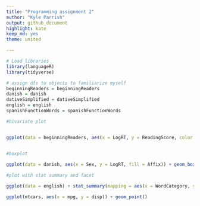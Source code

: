 ```yaml
---
title: "Programming assignment 2"
author: "Kyle Parrish"
output: github_document
highlight: kate
keep_md: yes
theme: united

---
```



```r

# Load libraries 
library(languageR)
library(tidyverse)

# assign dfs to objects to familiarize myself
beginningReaders = beginningReaders
danish = danish
dativeSimplified = dativeSimplified
english = english 
spanishFunctionWords = spanishFunctionWords

```

```r

#bivariate plot


ggplot(data = beginningReaders, aes(x = LogRT, y = ReadingScore, color = OrthLength)) + geom_point(alpha = .1) + geom_smooth(method = "lm", color = "grey35") + xlab("Reading time") + ylab("Reading Score") + ggtitle("Word familiarity and Written Frequency from English data")


#boxplot

ggplot(data = danish, aes(x = Sex, y = LogRT, fill = Affix)) + geom_boxplot() + xlab("Gender") + ylab("Reaction time") + ggtitle("A box plot by sex of the distribution of RT and per Danish affix")
                                                                                                                                                                
#plot with stat summary and facet

ggplot(data = english) + stat_summary(mapping = aes(x = WordCategory, y = RTnaming), fun.min = min, fun.max = max, fun = median) + geom_jitter(data = english, aes(x = WordCategory, y = RTnaming), alpha = .1, color = "seagreen3") + facet_wrap(~ AgeSubject, nrow = 1)  + xlab("Word Category") + ylab("Reaction time") + ggtitle("Reaction times of word classes by age")


```

```r

ggplot(mtcars, aes(x = mpg, y = disp)) + geom_point()

```

